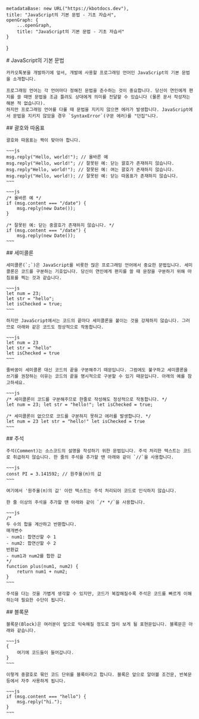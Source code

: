 
    metadataBase: new URL("https://kbotdocs.dev"),
    title: "JavaScript의 기본 문법 - 기초 자습서",
    openGraph: {
        ...openGraph,
        title: "JavaScript의 기본 문법 - 기초 자습서"
    }
}

<Section>
    # JavaScript의 기본 문법

    카카오톡봇을 개발하기에 앞서, 개발에 사용할 프로그래밍 언어인 JavaScript의 기본 문법을 소개합니다.

    프로그래밍 언어는 각 언어마다 정해진 문법을 준수하는 것이 중요합니다. 당신이 연인에게 편지를 쓸 때엔 문법을 조금 틀려도 상대에게 의미를 전달할 수 있습니다 (물론 문서 작성자는 해본 적 없습니다).
    하지만 프로그래밍 언어를 다룰 때 문법을 지키지 않으면 에러가 발생합니다. JavaScript에서 문법을 지키지 않았을 경우 `SyntaxError`(구문 에러)를 "던집"니다.
</Section>
<Section>
    ## 괄호와 따옴표

    괄호와 따옴표는 짝이 맞아야 합니다.

    ~~~js
    msg.reply("Hello, world!"); // 올바른 예
    msg.reply("Hello, world!"; // 잘못된 예: 닫는 괄호가 존재하지 않습니다.
    msg.reply"Hello, world!"); // 잘못된 예: 여는 괄호가 존재하지 않습니다.
    msg.reply("Hello, world!); // 잘못된 예: 닫는 따옴표가 존재하지 않습니다.
    ~~~

    ~~~js
    /* 올바른 예 */
    if (msg.content === "/date") {
        msg.reply(new Date());
    }

    /* 잘못된 예: 닫는 중괄호가 존재하지 않습니다. */
    if (msg.content === "/date") {
        msg.reply(new Date());
    ~~~
</Section>
<Section>
    ## 세미콜론

    세미콜론(`;`)은 JavaScript를 비롯한 많은 프로그래밍 언어에서 중요한 문법입니다. 세미콜론은 코드를 구분하는 기호입니다. 당신이 연인에게 편지를 쓸 때 문장을 구분하기 위해 마침표를 찍는 것과 같습니다.

    ~~~js
    let num = 23;
    let str = "hello";
    let isChecked = true;
    ~~~

    하지만 JavaScript에서는 코드의 끝마다 세미콜론을 붙이는 것을 강제하지 않습니다. 그러므로 아래와 같은 코드도 정상적으로 작동합니다.

    ~~~js
    let num = 23
    let str = "hello"
    let isChecked = true
    ~~~

    줄바꿈이 세미콜론 대신 코드의 끝을 구분해주기 때문입니다. 그럼에도 불구하고 세미콜론을 쓰기를 권장하는 이유는 코드의 끝을 명시적으로 구분할 수 있기 때문입니다. 아래의 예를 참고하세요.

    ~~~js
    /* 세미콜론이 코드를 구분해주므로 한줄로 작성해도 정상적으로 작동합니다. */
    let num = 23; let str = "hello!"; let isChecked = true;

    /* 세미콜론이 없으므로 코드를 구분하지 못하고 에러를 발생합니다. */
    let num = 23 let str = "hello!" let isChecked = true
    ~~~
</Section>
<Section>
    ## 주석

    주석(Comment)는 소스코드의 설명을 작성하기 위한 문법입니다. 주석 처리한 텍스트는 코드로 취급하지 않습니다. 한 줄의 주석을 추가할 땐 아래와 같이 `//`을 사용합니다.

    ~~~js
    const PI = 3.141592; // 원주율(π)의 값
    ~~~

    여기에서 '원주율(π)의 값' 이란 텍스트는 주석 처리되어 코드로 인식하지 않습니다.

    한 줄 이상의 주석을 추가할 땐 아래와 같이 `/* */`을 사용합니다.

    ~~~js
    /*
    두 수의 합을 계산하고 반환합니다.
    매개변수
    - num1: 합연산할 수 1
    - num2: 합연산할 수 2
    반환값
    - num1과 num2를 합한 값
    */
    function plus(num1, num2) {
        return num1 + num2;
    }
    ~~~

    주석을 다는 것을 가볍게 생각할 수 있지만, 코드가 복잡해질수록 주석은 코드를 빠르게 이해하는데 필요한 수단이 됩니다.
</Section>
<Section>
    ## 블록문

    블록문(Block)은 여러분이 앞으로 익숙해질 정도로 많이 보게 될 표현문입니다. 블록문은 아래와 같습니다.

    ~~~js
    {
        여기에 코드들이 들어갑니다.
    }
    ~~~

    이렇게 중괄호로 묶인 코드 단위를 블록이라고 합니다. 블록은 앞으로 알아볼 조건문, 반복문 등에서 자주 사용하게 됩니다.

    ~~~js
    if (msg.content === "hello") {
        msg.reply("hi.");
    }
    ~~~
</Section>
<Section>
    <MileStone previous={Docs[3].children[2]} next={Docs[3].children[4]} />
</Section>